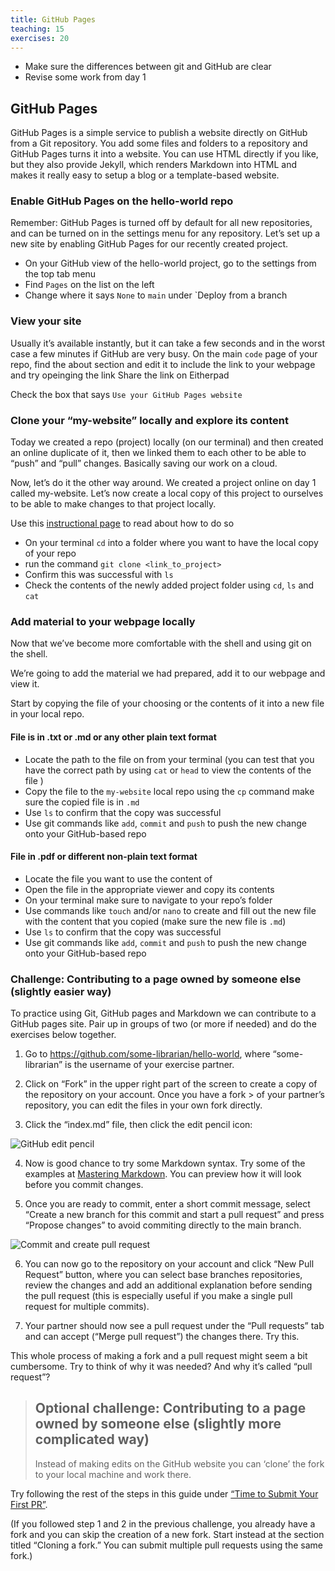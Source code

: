 ```yaml
---
title: GitHub Pages
teaching: 15
exercises: 20
---
```


::::::::::::::::::::::::::::::::::::::: objectives

- Make sure the differences between git and GitHub are clear
- Revise some work from day 1


::::::::::::::::::::::::::::::::::::::::::::::::::



## GitHub Pages

:::::::::::::::::::::: callout
GitHub Pages is a simple service to publish a website directly on GitHub from a Git repository.
You add some files and folders to a repository and GitHub Pages turns it into a website.
You can use HTML directly if you like, but they also provide Jekyll,
which renders Markdown into HTML and makes it really easy to setup a blog or a template-based website.
:::::::::::::::::::::::


:::::::::::::::::::::::::::::::: challenge
### Enable GitHub Pages on the hello-world repo

Remember: GitHub Pages is turned off by default for all new repositories, and can be turned on in the settings menu for any repository.
Let's set up a new site by enabling GitHub Pages for our recently created project.

:::::::::::::::: solution
- On your GitHub view of the hello-world project, go to the settings from the top tab menu
- Find `Pages` on the list on the left
- Change where it says `None` to `main` under `Deploy from a branch
::::::::::::::::
::::::::::::::::::::::::::::::::


:::::::::::::::::::::::::::::::: challenge
### View your site

Usually it's available instantly, but it can take a few seconds and in the worst case a few minutes if GitHub are very busy.
On the main `code` page of your repo, find the about section and edit it to include the link to your webpage and try opeinging the link
Share the link on Eitherpad


:::::::::::::::: solution
Check the box that says `Use your GitHub Pages website`

::::::::::::::::
::::::::::::::::::::::::::::::::




:::::::::::::::::::::::::::::::: challenge
### Clone your "my-website" locally and explore its content 

Today we created a repo (project) locally (on our terminal) and then created an online duplicate of it, then we linked them to each other to be able to "push" and "pull" changes. Basically saving our work on a cloud.

Now, let's do it the other way around. We created a project online on day 1 called my-website. Let's now create a local copy of this project to ourselves to be able to make changes to that project locally.

Use this [instructional page](https://docs.github.com/en/repositories/creating-and-managing-repositories/cloning-a-repository) to read about how to do so

:::::::::::::::: solution
- On your terminal `cd` into a folder where you want to have the local copy of your repo
- run the command `git clone <link_to_project>`
- Confirm this was successful with `ls`
- Check the contents of the newly added project folder using `cd`, `ls` and `cat`
::::::::::::::::

::::::::::::::::::::::::::::::::


:::::::::::::::::::::::::::::::: challenge
### Add material to your webpage locally

Now that we've become more comfortable with the shell and using git on the shell.

We're going to add the material we had prepared, add it to our webpage and view it.

Start by copying the file of your choosing or the contents of it into a new file in your local repo.

::::::::::::: solution

::: tab

#### File is in .txt or .md or any other plain text format
- Locate the path to the file on from your terminal (you can test that you have the correct path by using `cat` or `head` to view the contents of the file )
- Copy the file to the `my-website` local repo using the `cp` command make sure the copied file is in `.md` 
- Use `ls` to confirm that the copy was successful
- Use git commands like `add`, `commit` and `push` to push the new change onto your GitHub-based repo

#### File in .pdf or different non-plain text format
- Locate the file you want to use the content of
- Open the file in the appropriate viewer and copy its contents
- On your terminal make sure to navigate to your repo's folder
- Use commands like `touch` and/or `nano` to create and fill out the new file with the content that you copied (make sure the new file is `.md`)
- Use `ls` to confirm that the copy was successful
- Use git commands like `add`, `commit` and `push` to push the new change onto your GitHub-based repo


:::

:::::::::::::
::::::::::::::::::::::::::::::::




:::::::::::::::::::::::::::::::::::::::  challenge

### Challenge: Contributing to a page owned by someone else (slightly easier way)

To practice using Git, GitHub pages and Markdown we can contribute to a GitHub pages site.
Pair up in groups of two (or more if needed) and do the exercises below together.

1. Go to [https://github.com/some-librarian/hello-world](https://github.com/some-librarian/hello-world), where "some-librarian" is the username of your exercise partner.

2. Click on "Fork" in the upper right part of the screen to create a copy of the repository on your account. Once you have a fork > of your partner's repository, you can edit the files in your own fork directly.

3. Click the "index.md" file, then click the edit pencil icon:
  
  ![](fig/github-edit-pencil.png){alt="GitHub edit pencil"}

4. Now is good chance to try some Markdown syntax.
  Try some of the examples at [Mastering Markdown](https://guides.github.com/features/mastering-markdown/).
  You can preview how it will look before you commit changes.

5. Once you are ready to commit, enter a short commit message,
  select "Create a new branch for this commit and start a pull request"
  and press "Propose changes" to avoid commiting directly to the main branch.
  
  ![](fig/github-commit-pr.png){alt="Commit and create pull request"}

6. You can now go to the repository on your account and click "New Pull Request" button,
  where you can select base branches repositories, review the changes and add an additional
  explanation before sending the pull request (this is especially useful
  if you make a single pull request for multiple commits).

7. Your partner should now see a pull request under the "Pull requests" tab
  and can accept ("Merge pull request") the changes there. Try this.

This whole process of making a fork and a pull request might seem a bit cumbersome.
Try to think of why it was needed? And why it's called "pull request"?


::::::::::::::::::::::::::::::::::::::::::::::::::



> ## Optional challenge: Contributing to a page owned by someone else (slightly more complicated way)
> 
> Instead of making edits on the GitHub website you can 'clone' the fork to your local machine
> and work there.

:::::::::::::::::::::::::::::::::::::::  challenge

Try following the rest of the steps in this guide under ["Time to Submit Your First PR"](https://www.thinkful.com/learn/github-pull-request-tutorial/Writing-a-Good-Commit-Message#Time-to-Submit-Your-First-PR).

(If you followed step 1 and 2 in the previous challenge,
you already have a fork and you can skip the creation of a new fork.
Start instead at the section titled "Cloning a fork."
You can submit multiple pull requests using the same fork.)

::::::::::::::::::::::::::::::::::::::::::::::::::









:::::::::::::::::::::::::::::::::::::::: keypoints



::::::::::::::::::::::::::::::::::::::::::::::::::


